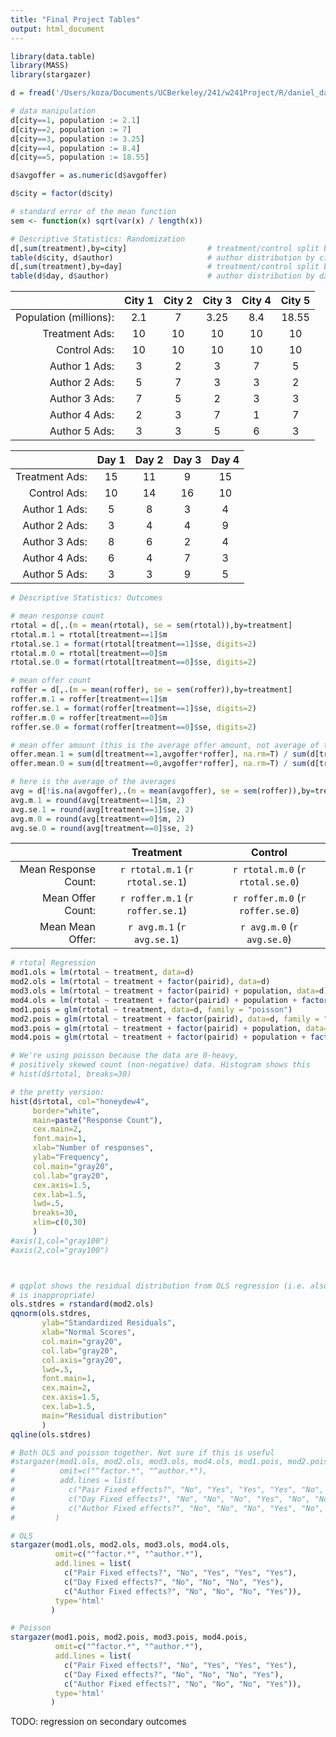 ```yaml
---
title: "Final Project Tables"
output: html_document
---
```


```r
library(data.table)
library(MASS)
library(stargazer)

d = fread('/Users/koza/Documents/UCBerkeley/241/w241Project/R/daniel_data.csv')

# data manipulation
d[city==1, population := 2.1]
d[city==2, population := 7]
d[city==3, population := 3.25]
d[city==4, population := 8.4]
d[city==5, population := 18.55]

d$avgoffer = as.numeric(d$avgoffer)

d$city = factor(d$city)

# standard error of the mean function
sem <- function(x) sqrt(var(x) / length(x))
```

```r
# Descriptive Statistics: Randomization
d[,sum(treatment),by=city]                  # treatment/control split by city (50% for each city by design)
table(d$city, d$author)                     # author distribution by city (random)
d[,sum(treatment),by=day]                   # treatment/control split by day (random)
table(d$day, d$author)                      # author distribution by day (random)
```

| | City 1 | City 2 | City 3 | City 4 | City 5 |
| ---: | :---: | :---: | :---: | :---: | :---: |
| Population (millions): | 2.1 | 7 | 3.25 | 8.4 | 18.55 |
| Treatment Ads: | 10 | 10 | 10 | 10 | 10 |
| Control Ads: | 10 | 10 | 10 | 10 | 10 |
| Author 1 Ads: | 3 | 2 | 3 | 7 | 5 |
| Author 2 Ads: | 5 | 7 | 3 | 3 | 2 |
| Author 3 Ads: | 7 | 5 | 2 | 3 | 3 |
| Author 4 Ads: | 2 | 3 | 7 | 1 | 7 |
| Author 5 Ads: | 3 | 3 | 5 | 6 | 3 |

| | Day 1 | Day 2 | Day 3 | Day 4 |
| ---: | :---: | :---: | :---: | :---: |
| Treatment Ads: | 15 | 11 | 9 | 15 |
| Control Ads: | 10 | 14 | 16 | 10 |
| Author 1 Ads: | 5 | 8 | 3 | 4 |
| Author 2 Ads: | 3 | 4 | 4 | 9 |
| Author 3 Ads: | 8 | 6 | 2 | 4 |
| Author 4 Ads: | 6 | 4 | 7 | 3 |
| Author 5 Ads: | 3 | 3 | 9 | 5 |



```r
# Descriptive Statistics: Outcomes

# mean response count
rtotal = d[,.(m = mean(rtotal), se = sem(rtotal)),by=treatment]
rtotal.m.1 = rtotal[treatment==1]$m
rtotal.se.1 = format(rtotal[treatment==1]$se, digits=2)
rtotal.m.0 = rtotal[treatment==0]$m
rtotal.se.0 = format(rtotal[treatment==0]$se, digits=2)

# mean offer count
roffer = d[,.(m = mean(roffer), se = sem(roffer)),by=treatment]
roffer.m.1 = roffer[treatment==1]$m
roffer.se.1 = format(roffer[treatment==1]$se, digits=2)
roffer.m.0 = roffer[treatment==0]$m
roffer.se.0 = format(roffer[treatment==0]$se, digits=2)

# mean offer amount (this is the average offer amount, not average of the averages...not using it)
offer.mean.1 = sum(d[treatment==1,avgoffer*roffer], na.rm=T) / sum(d[treatment==1,roffer])
offer.mean.0 = sum(d[treatment==0,avgoffer*roffer], na.rm=T) / sum(d[treatment==0,roffer])

# here is the average of the averages
avg = d[!is.na(avgoffer),.(m = mean(avgoffer), se = sem(roffer)),by=treatment]
avg.m.1 = round(avg[treatment==1]$m, 2)
avg.se.1 = round(avg[treatment==1]$se, 2)
avg.m.0 = round(avg[treatment==0]$m, 2)
avg.se.0 = round(avg[treatment==0]$se, 2)

```

| | Treatment | Control |
| ---: | :---: | :---: |
| Mean Response Count: | `r rtotal.m.1` (`r  rtotal.se.1`) | `r rtotal.m.0` (`r rtotal.se.0`) |
| Mean Offer Count: | `r roffer.m.1` (`r  roffer.se.1`) | `r roffer.m.0` (`r roffer.se.0`) |
| Mean Mean Offer: | `r avg.m.1` (`r  avg.se.1`) | `r avg.m.0` (`r avg.se.0`) |

```r
# rtotal Regression
mod1.ols = lm(rtotal ~ treatment, data=d)
mod2.ols = lm(rtotal ~ treatment + factor(pairid), data=d)
mod3.ols = lm(rtotal ~ treatment + factor(pairid) + population, data=d)
mod4.ols = lm(rtotal ~ treatment + factor(pairid) + population + factor(city) + factor(day) + author, data=d)
mod1.pois = glm(rtotal ~ treatment, data=d, family = "poisson")
mod2.pois = glm(rtotal ~ treatment + factor(pairid), data=d, family = "poisson")
mod3.pois = glm(rtotal ~ treatment + factor(pairid) + population, data=d, family = "poisson")
mod4.pois = glm(rtotal ~ treatment + factor(pairid) + population + factor(city) + factor(day) + author, data=d, family = "poisson")

# We're using poisson because the data are 0-heavy,
# positively skewed count (non-negative) data. Histogram shows this
# hist(d$rtotal, breaks=30)

# the pretty version:
hist(d$rtotal, col="honeydew4", 
     border="white", 
     main=paste("Response Count"), 
     cex.main=2,
     font.main=1,
     xlab="Number of responses", 
     ylab="Frequency",
     col.main="gray20",
     col.lab="gray20",
     cex.axis=1.5,
     cex.lab=1.5,
     lwd=.5,
     breaks=30, 
     xlim=c(0,30)
     )
#axis(1,col="gray100")
#axis(2,col="gray100")



# qqplot shows the residual distribution from OLS regression (i.e. also illustrates that OLS
# is inappropriate)
ols.stdres = rstandard(mod2.ols)
qqnorm(ols.stdres, 
       ylab="Standardized Residuals", 
       xlab="Normal Scores",
       col.main="gray20",
       col.lab="gray20",
       col.axis="gray20",
       lwd=.5,
       font.main=1,
       cex.main=2,
       cex.axis=1.5,
       cex.lab=1.5,
       main="Residual distribution"
       ) 
qqline(ols.stdres)
```

```r

# Both OLS and poisson together. Not sure if this is useful
#stargazer(mod1.ols, mod2.ols, mod3.ols, mod4.ols, mod1.pois, mod2.pois, mod3.pois, mod4.pois,
#          omit=c("^factor.*", "^author.*"), 
#          add.lines = list(
#            c("Pair Fixed effects?", "No", "Yes", "Yes", "Yes", "No", "Yes", "Yes", "Yes"),
#            c("Day Fixed effects?", "No", "No", "No", "Yes", "No", "No", "No", "Yes"),
#            c("Author Fixed effects?", "No", "No", "No", "Yes", "No", "No", "No", "Yes"))
#         )

# OLS
stargazer(mod1.ols, mod2.ols, mod3.ols, mod4.ols,
          omit=c("^factor.*", "^author.*"), 
          add.lines = list(
            c("Pair Fixed effects?", "No", "Yes", "Yes", "Yes"),
            c("Day Fixed effects?", "No", "No", "No", "Yes"),
            c("Author Fixed effects?", "No", "No", "No", "Yes")),
          type='html'
         )

# Poisson
stargazer(mod1.pois, mod2.pois, mod3.pois, mod4.pois,
          omit=c("^factor.*", "^author.*"), 
          add.lines = list(
            c("Pair Fixed effects?", "No", "Yes", "Yes", "Yes"),
            c("Day Fixed effects?", "No", "No", "No", "Yes"),
            c("Author Fixed effects?", "No", "No", "No", "Yes")),
          type='html'
         )

```

TODO: regression on secondary outcomes